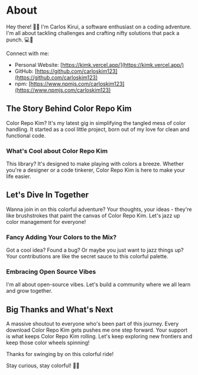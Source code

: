 # About

Hey there! 👋🏾 I'm Carlos Kirui, a software enthusiast on a coding adventure. I'm all about tackling challenges and crafting nifty solutions that pack a punch. 💻🚀

Connect with me:

- Personal Website: [https://kimk.vercel.app/](https://kimk.vercel.app/)
- GitHub: [https://github.com/carloskim123](https://github.com/carloskim123)
- npm: [https://www.npmjs.com/carloskim123](https://www.npmjs.com/carloskim123)

## The Story Behind Color Repo Kim

Color Repo Kim? It's my latest gig in simplifying the tangled mess of color handling. It started as a cool little project, born out of my love for clean and functional code.

### What's Cool about Color Repo Kim

This library? It's designed to make playing with colors a breeze. Whether you're a designer or a code tinkerer, Color Repo Kim is here to make your life easier.

## Let's Dive In Together

Wanna join in on this colorful adventure? Your thoughts, your ideas - they're like brushstrokes that paint the canvas of Color Repo Kim. Let's jazz up color management for everyone!

### Fancy Adding Your Colors to the Mix?

Got a cool idea? Found a bug? Or maybe you just want to jazz things up? Your contributions are like the secret sauce to this colorful palette.

### Embracing Open Source Vibes

I'm all about open-source vibes. Let's build a community where we all learn and grow together.

## Big Thanks and What's Next

A massive shoutout to everyone who's been part of this journey. Every download Color Repo Kim gets pushes me one step forward. Your support is what keeps Color Repo Kim rolling.  Let's keep exploring new frontiers and keep those color wheels spinning!

Thanks for swinging by on this colorful ride!

Stay curious, stay colorful! 🌈✨
